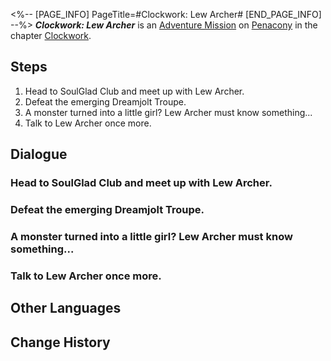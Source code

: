 <%-- [PAGE_INFO]
PageTitle=#Clockwork: Lew Archer#
[END_PAGE_INFO] --%>
{{Stub|Dialogue.}}
{{Mission Infobox
|id            = 4240313
|title         = 
|image         = <!--Mission Clockwork Lew Archer.png-->
|type          = Adventure
|event_name    = 
|chapter       = Clockwork
|requirements  = [[Trailblaze Mission]] ''[[Gentleness, the Name of Nocturne]]'' completed
|summary       = <!--official mission summary from Fate's Atlas-->
|characters    = Lew Archer; Trailblazer
|startLocation = [[Penacony]] - [[Golden Hour]]
|world         = Penacony
|area          = Golden Hour
|prev          = 
|next          = 
|rewards       = Trailblaze EXP*100; Stellar Jade*10; Lost Crystal*3; Clock Credits*180; Credit*20,000
}}
'''''Clockwork: Lew Archer''''' is an [[Adventure Mission]] on [[Penacony]] in the chapter [[Clockwork]].

==Steps==
# Head to SoulGlad Club and meet up with Lew Archer.
# Defeat the emerging Dreamjolt Troupe.
# A monster turned into a little girl? Lew Archer must know something...
# Talk to Lew Archer once more.

<!--
==Gameplay Notes==

--><!--
==Trial Character==

-->
==Dialogue==
{{Stub Dialogue}}
{{Dialogue Start}}
:{{tx}}
{{Dialogue End}}

===Head to SoulGlad Club and meet up with Lew Archer.===
{{Mission Description|type=adventure|location=Golden Hour|update|Tick... tock! Quick, adjust the hands... Tick, tock!<br />People's minds await your exploration. Help them regain their true selves!}}
{{Dialogue Start}}
:{{tx}}
{{Dialogue End}}

===Defeat the emerging Dreamjolt Troupe.===
{{Dialogue Start}}
:{{tx}}
{{Dialogue End}}

===A monster turned into a little girl? Lew Archer must know something...===
{{Dialogue Start}}
:{{tx}}
{{Dialogue End}}

===Talk to Lew Archer once more.===
{{Dialogue Start}}
:{{tx}}
{{Dialogue End}}

==Other Languages==
{{Other Languages
|en   = Clockwork: Lew Archer
|zhs  = 钟表把戏：卢•阿彻
|zht  = 鐘錶把戲：盧•阿徹
|ja   = クロックトリック：レ・ウォーチャー
|ko   = 시계 트릭: 루•아처
|es   = Trucorreloj: Lew Archer
|fr   = Pouvoir de la Pendule&nbsp;: Lou Archer
|ru   = Заводной механизм: Лью Арчер
|th   = กลนาฬิกา: Lew Archer
|vi   = Thủ Thuật Đồng Hồ: Lew Archer
|de   = Uhrwerk: Lew Archer
|id   = Clockwork: Lew Archer
|pt   = Truquelógio: Lew Archer
}}

==Change History==
{{Change History|2.0}}
